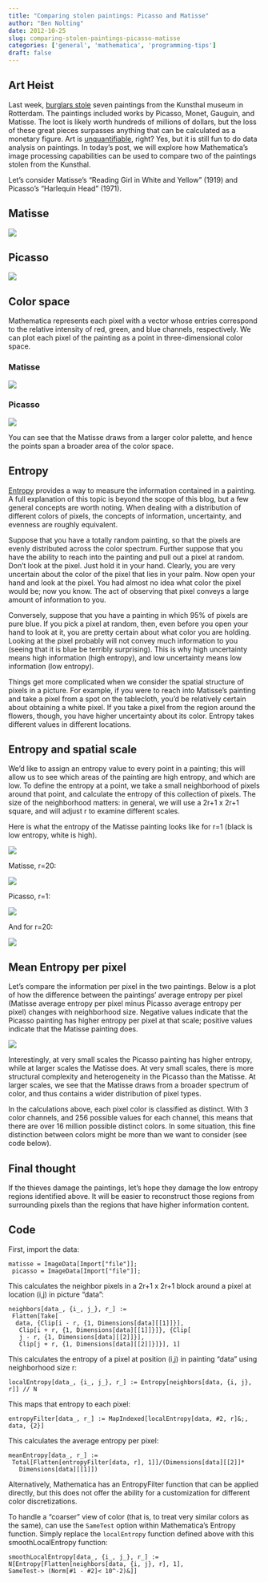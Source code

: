 ```yaml
---
title: "Comparing stolen paintings: Picasso and Matisse"
author: "Ben Nolting"
date: 2012-10-25
slug: comparing-stolen-paintings-picasso-matisse
categories: ['general', 'mathematica', 'programming-tips']
draft: false
---
```


## Art Heist

Last week, [burglars stole](http://www.nytimes.com/2012/10/17/world/europe/Picasso-and-Monets-Are-Stolen-From-Dutch-Museum.html) seven paintings from the Kunsthal museum in Rotterdam. The paintings included works by Picasso, Monet, Gauguin, and Matisse. The loot is likely worth hundreds of millions of dollars, but the loss of these great pieces surpasses anything that can be calculated as a monetary figure. Art is [unquantifiable](http://search.dilbert.com/comic/Quantify%20The%20Unquantifiable), right? Yes, but it is still fun to do data analysis on paintings. In today’s post, we will explore how Mathematica’s image processing capabilities can be used to compare two of the paintings stolen from the Kunsthal. 

Let’s consider Matisse’s “Reading Girl in White and Yellow” (1919) and Picasso’s “Harlequin Head” (1971).

## Matisse

![](/img/matisse1.png)

## Picasso

![](/img/picasso2.png)

## Color space

Mathematica represents each pixel with a vector whose entries correspond to the relative intensity of red, green, and blue channels, respectively. We can plot each pixel of the painting as a point in three-dimensional color space. 

### Matisse

![](/img/matisseCV1.png)

### Picasso

![](/img/picassoCV1.png)

You can see that the Matisse draws from a larger color palette, and hence the points span a broader area of the color space.

## Entropy

[Entropy](http://en.wikipedia.org/wiki/Entropy_(information_theory)) provides a way to measure the information contained in a painting. A full explanation of this topic is beyond the scope of this blog, but a few general concepts are worth noting. When dealing with a distribution of different colors of pixels, the concepts of information, uncertainty, and evenness are roughly equivalent. 

Suppose that you have a totally random painting, so that the pixels are evenly distributed across the color spectrum. Further suppose that you have the ability to reach into the painting and pull out a pixel at random. Don’t look at the pixel. Just hold it in your hand. Clearly, you are very uncertain about the color of the pixel that lies in your palm. Now open your hand and look at the pixel. You had almost no idea what color the pixel would be; now you know. The act of observing that pixel conveys a large amount of information to you. 

Conversely, suppose that you have a painting in which 95% of pixels are pure blue. If you pick a pixel at random, then, even before you open your hand to look at it, you are pretty certain about what color you are holding. Looking at the pixel probably will not convey much information to you (seeing that it is blue be terribly surprising). This is why high uncertainty means high information (high entropy), and low uncertainty means low information (low entropy). 

Things get more complicated when we consider the spatial structure of pixels in a picture. For example, if you were to reach into Matisse’s painting and take a pixel from a spot on the tablecloth, you’d be relatively certain about obtaining a white pixel. If you take a pixel from the region around the flowers, though, you have higher uncertainty about its color. Entropy takes different values in different locations.

## Entropy and spatial scale

We’d like to assign an entropy value to every point in a painting; this will allow us to see which areas of the painting are high entropy, and which are low. To define the entropy at a point, we take a small neighborhood of pixels around that point, and calculate the entropy of this collection of pixels. The size of the neighborhood matters: in general, we will use a 2r+1 x 2r+1 square, and will adjust r to examine different scales. 

Here is what the entropy of the Matisse painting looks like for r=1 (black is low entropy, white is high).

![](/img/mattiseentropy11.png)

Matisse, r=20:

![](/img/matisseentropy201.png)

Picasso, r=1:

![](/img/picassoent1.png)

And for r=20:

![](/img/picassoent20.png)

## Mean Entropy per pixel

Let's compare the information per pixel in the two paintings. Below is a plot of how the difference between the paintings' average entropy per pixel (Matisse average entropy per pixel minus Picasso average entropy per pixel) changes with neighborhood size. Negative values indicate that the Picasso painting has higher entropy per pixel at that scale; positive values indicate that the Matisse painting does.

![](/img/graph.png)

Interestingly, at very small scales the Picasso painting has higher entropy, while at larger scales the Matisse does. At very small scales, there is more structural complexity and heterogeneity in the Picasso than the Matisse. At larger scales, we see that the Matisse draws from a broader spectrum of color, and thus contains a wider distribution of pixel types. 

In the calculations above, each pixel color is classified as distinct. With 3 color channels, and 256 possible values for each channel, this means that there are over 16 million possible distinct colors. In some situation, this fine distinction between colors might be more than we want to consider (see code below).

## Final thought

If the thieves damage the paintings, let’s hope they damage the low entropy regions identified above. It will be easier to reconstruct those regions from surrounding pixels than the regions that have higher information content.

## Code

First, import the data:

```
matisse = ImageData[Import["file"]];
 picasso = ImageData[Import["file"]];
```

This calculates the neighbor pixels in a 2r+1 x 2r+1 block around a pixel at location (i,j) in picture "data":

```
neighbors[data_, {i_, j_}, r_] := 
 Flatten[Take[
  data, {Clip[i - r, {1, Dimensions[data][[1]]}], 
   Clip[i + r, {1, Dimensions[data][[1]]}]}, {Clip[
   j - r, {1, Dimensions[data][[2]]}], 
   Clip[j + r, {1, Dimensions[data][[2]]}]}], 1]
```

This calculates the entropy of a pixel at position (i,j) in painting “data” using neighborhood size r:

```
localEntropy[data_, {i_, j_}, r_] := Entropy[neighbors[data, {i, j}, r]] // N
```

This maps that entropy to each pixel:

```
entropyFilter[data_, r_] := MapIndexed[localEntropy[data, #2, r]&;, data, {2}]
```

This calculates the average entropy per pixel:

```
meanEntropy[data_, r_] := 
 Total[Flatten[entropyFilter[data, r], 1]]/(Dimensions[data][[2]]*
   Dimensions[data][[1]])
```

Alternatively, Mathematica has an EntropyFilter function that can be applied directly, but this does not offer the ability for a customization for different color discretizations. 

To handle a “coarser” view of color (that is, to treat very similar colors as the same), can use the `SameTest` option within Mathematica’s Entropy function. Simply replace the `localEntropy` function defined above with this smoothLocalEntropy function:

```
smoothLocalEntropy[data_, {i_, j_}, r_] :=
N[Entropy[Flatten[neighbors[data, {i, j}, r], 1],
SameTest-> (Norm[#1 - #2]< 10^-2)&]]
```
